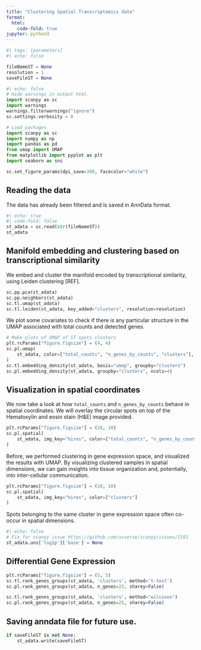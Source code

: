 ```yaml
---
title: "Clustering Spatial Transcriptomics data"
format:
  html:
    code-fold: true
jupyter: python3
---
```


```python
#| tags: [parameters]
#| echo: false

fileNameST = None
resolution = 1
saveFileST = None
```

```python
#| echo: false
# Hide warnings in output html.
import scanpy as sc
import warnings
warnings.filterwarnings("ignore")
sc.settings.verbosity = 0
```

```python
# Load packages
import scanpy as sc
import numpy as np
import pandas as pd
from umap import UMAP
from matplotlib import pyplot as plt
import seaborn as sns

sc.set_figure_params(dpi_save=300, facecolor="white")
```
## Reading the data
The data has already been filtered and is saved in AnnData format.
```python
#| echo: true
#| code-fold: false
st_adata = sc.read(str(fileNameST))
st_adata
```

## Manifold embedding and clustering based on transcriptional similarity

We embed and cluster the manifold encoded by transcriptional similarity, using Leiden clustering [REF].

```python
sc.pp.pca(st_adata)
sc.pp.neighbors(st_adata)
sc.tl.umap(st_adata)
sc.tl.leiden(st_adata, key_added="clusters", resolution=resolution)
```

We plot some covariates to check if there is any particular structure in the UMAP associated with total counts and detected genes.

```python
# Make plots of UMAP of ST spots clusters
plt.rcParams["figure.figsize"] = (4, 4)
sc.pl.umap(
    st_adata, color=["total_counts", "n_genes_by_counts", "clusters"], wspace=0.4
)
sc.tl.embedding_density(st_adata, basis="umap", groupby="clusters")
sc.pl.embedding_density(st_adata, groupby="clusters", ncols=4)
```

## Visualization in spatial coordinates
We now take a look at how `total_counts` and `n_genes_by_counts` behave in spatial coordinates. We will overlay the circular spots on top of the Hematoxylin and eosin stain (H&E) image provided.

```python
plt.rcParams["figure.figsize"] = (10, 10)
sc.pl.spatial(
    st_adata, img_key="hires", color=["total_counts", "n_genes_by_counts"]
)
```

Before, we performed clustering in gene expression space, and visualized the results with UMAP. By visualizing clustered samples in spatial dimensions, we can gain insights into tissue organization and, potentially, into inter-cellular communication.

```python
plt.rcParams["figure.figsize"] = (10, 10)
sc.pl.spatial(
    st_adata, img_key="hires", color=["clusters"]
)
```

Spots belonging to the same cluster in gene expression space often co-occur in spatial dimensions.

```python
#| echo: false
# Fix for scanpy issue https://github.com/scverse/scanpy/issues/2181
st_adata.uns['log1p']['base'] = None
```

## Differential Gene Expression

```python
plt.rcParams["figure.figsize"] = (5, 5)
sc.tl.rank_genes_groups(st_adata, 'clusters', method='t-test')
sc.pl.rank_genes_groups(st_adata, n_genes=25, sharey=False)
```

```python
sc.tl.rank_genes_groups(st_adata, 'clusters', method='wilcoxon')
sc.pl.rank_genes_groups(st_adata, n_genes=25, sharey=False)
```

## Saving anndata file for future use.
```python
if saveFileST is not None:
    st_adata.write(saveFileST)
```